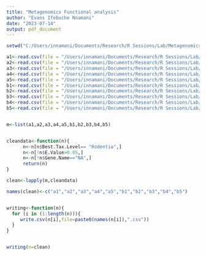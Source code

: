 ---
title: "Metagenomics Functional analysis"
author: "Evans Ifebuche Nnamani"
date: "2023-07-14"
output: pdf_document
---

```{r echo= F, message= F, warning= F}
setwd("C:/Users/innamani/Documents/Research/R Sessions/Lab/Metagenomics")

a1<-read.csv(file = "/Users/innamani/Documents/Research/R Sessions/Lab/Metagenomics/07.14.23 eggnog_contigs.txt", sep="\t", header = T)
a2<-read.csv(file = "/Users/innamani/Documents/Research/R Sessions/Lab/Metagenomics/07.14.23eggnog_contigsa2.txt", sep="\t", header = T)
a3<-read.csv(file = "/Users/innamani/Documents/Research/R Sessions/Lab/Metagenomics/07.14.23eggnog_contigsa3.txt", sep="\t", header = T)
a4<-read.csv(file = "/Users/innamani/Documents/Research/R Sessions/Lab/Metagenomics/07.14.23eggnog_contigsa4.txt", sep="\t", header = T)
a5<-read.csv(file = "/Users/innamani/Documents/Research/R Sessions/Lab/Metagenomics/07.14.23eggnog_contigsa5.txt", sep="\t", header = T)
b1<-read.csv(file = "/Users/innamani/Documents/Research/R Sessions/Lab/Metagenomics/07.14.23eggnog_contigsb1.txt", sep="\t", header = T)
b2<-read.csv(file = "/Users/innamani/Documents/Research/R Sessions/Lab/Metagenomics/07.14.23eggnog_contigsb2.txt", sep="\t", header = T)
b3<-read.csv(file = "/Users/innamani/Documents/Research/R Sessions/Lab/Metagenomics/07.14.23eggnog_contigsb3.txt", sep="\t", header = T)
b4<-read.csv(file = "/Users/innamani/Documents/Research/R Sessions/Lab/Metagenomics/07.14.23eggnog_contigsb4.txt", sep="\t", header = T)
b5<-read.csv(file = "/Users/innamani/Documents/Research/R Sessions/Lab/Metagenomics/07.14.23eggnog_contigsb5.txt", sep="\t", header = T)


m<-list(a1,a2,a3,a4,a5,b1,b2,b3,b4,b5)


cleandata<-function(n){
      n<-n[n$Best.Tax.Level== "Rodentia",]
      n<-n[!n$E.Value>0.05,]
      n<-n[!n$Gene.Name=="NA",]
      return(n)
}

clean<-lapply(m,cleandata)

names(clean)<-c("a1","a2","a3","a4","a5","b1","b2","b3","b4","b5")


writing<-function(n){
  for (i in (1:length(n))){
     write.csv(n[i],file=paste0(names(n[i]),".csv"))
  }
}


writing(n=clean)


```

